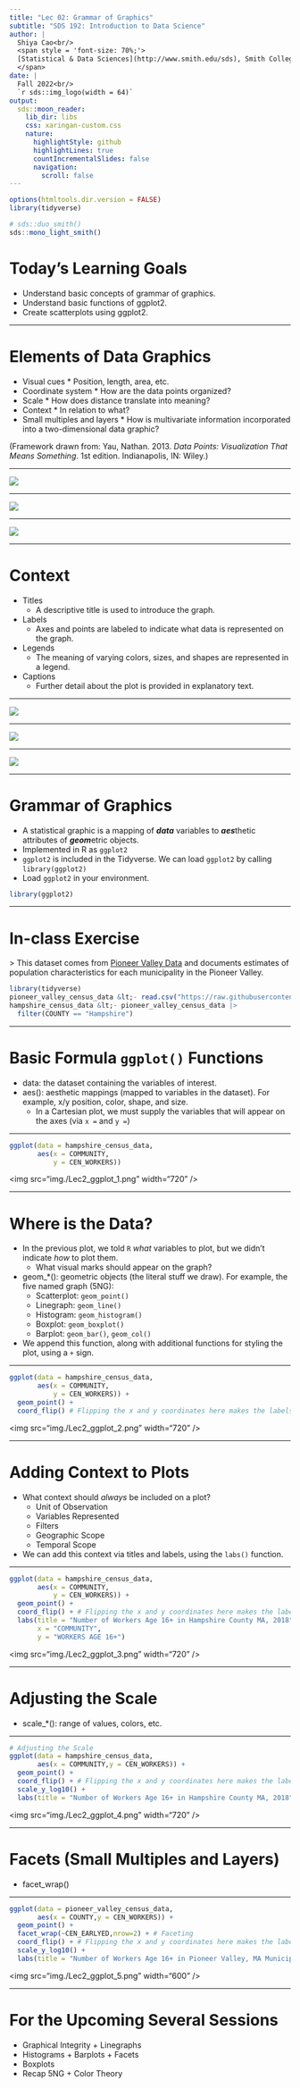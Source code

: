 ```yaml
---
title: "Lec 02: Grammar of Graphics"
subtitle: "SDS 192: Introduction to Data Science"
author: |
  Shiya Cao<br/>
  <span style = 'font-size: 70%;'>
  [Statistical & Data Sciences](http://www.smith.edu/sds), Smith College<br/>
  </span>
date: |
  Fall 2022<br/>
  `r sds::img_logo(width = 64)`
output:
  sds::moon_reader:
    lib_dir: libs
    css: xaringan-custom.css
    nature:
      highlightStyle: github
      highlightLines: true
      countIncrementalSlides: false    
      navigation:
        scroll: false
---
```



```r
options(htmltools.dir.version = FALSE)
library(tidyverse)
```

```r
# sds::duo_smith()
sds::mono_light_smith()
```

# Today's Learning Goals

* Understand basic concepts of grammar of graphics.
* Understand basic functions of ggplot2.
* Create scatterplots using ggplot2.

---

# Elements of Data Graphics

* Visual cues
      * Position, length, area, etc. 
* Coordinate system
      * How are the data points organized?
* Scale
      * How does distance translate into meaning?
* Context
      * In relation to what?
* Small multiples and layers
      * How is multivariate information incorporated into a two-dimensional data graphic?

(Framework drawn from: Yau, Nathan. 2013. *Data Points: Visualization That Means Something*. 1st edition. Indianapolis, IN: Wiley.)

---

![](img./Lec2_DataPoints-Ch3_6-6.png)

---

![](img./Lec2_DataPoints-Ch3_16-16.png)

---

![](img./Lec2_DataPoints-Ch3_20_1.png)
      
---

# Context

* Titles
  * A descriptive title is used to introduce the graph. 
* Labels
  * Axes and points are labeled to indicate what data is represented on the graph. 
* Legends
  * The meaning of varying colors, sizes, and shapes are represented in a legend. 
* Captions
  * Further detail about the plot is provided in explanatory text. 

---
      
![](img./Lec2_Context.png)
      
---
      
![](img./Lec2_DataPoints-Ch3_5-5.png)
      
---
      
![](img./Lec2_DataPoints-Ch3_40-40.png)
      
---
      
# Grammar of Graphics

* A statistical graphic is a mapping of ***data*** variables to ***aes***thetic attributes of ***geom***etric objects.
* Implemented in R as `ggplot2`
* `ggplot2` is included in the Tidyverse. We can load `ggplot2` by calling `library(ggplot2)`
* Load `ggplot2` in your environment. 


```r
library(ggplot2)
```

---

# In-class Exercise

&gt; This dataset comes from [Pioneer Valley Data](https://pioneervalleydata.org/data-download-page/) and documents estimates of population characteristics for each municipality in the Pioneer Valley. 


```r
library(tidyverse)
pioneer_valley_census_data &lt;- read.csv("https://raw.githubusercontent.com/SDS-192-Intro/SDS-192-public-website/main/slides/datasets/pioneer_valley_census.csv")
hampshire_census_data &lt;- pioneer_valley_census_data |> 
  filter(COUNTY == "Hampshire")
```

---

# Basic Formula `ggplot()` Functions

* data: the dataset containing the variables of interest.
* aes(): aesthetic mappings (mapped to variables in the dataset). For example, x/y position, color, shape, and size.
  * In a Cartesian plot, we must supply the variables that will appear on the axes (via `x = ` and `y = `)
  
---
  

```r
ggplot(data = hampshire_census_data, 
       aes(x = COMMUNITY, 
           y = CEN_WORKERS))
```

&lt;img src="img./Lec2_ggplot_1.png" width="720" /&gt;

---

# Where is the Data?

* In the previous plot, we told `R` *what* variables to plot, but we didn't indicate *how* to plot them.
  * What visual marks should appear on the graph?
* geom_*(): geometric objects (the literal stuff we draw). For example, the five named graph (5NG):
  * Scatterplot: `geom_point()`
  * Linegraph: `geom_line()`
  * Histogram: `geom_histogram()`
  * Boxplot: `geom_boxplot()`
  * Barplot: `geom_bar()`, `geom_col()`
* We append this function, along with additional functions for styling the plot, using a `+` sign.

---


```r
ggplot(data = hampshire_census_data, 
       aes(x = COMMUNITY, 
           y = CEN_WORKERS)) +
  geom_point() +
  coord_flip() # Flipping the x and y coordinates here makes the labels more legible.
```

&lt;img src="img./Lec2_ggplot_2.png" width="720" /&gt;

---

# Adding Context to Plots

* What context should *always* be included on a plot?
  * Unit of Observation
  * Variables Represented
  * Filters
  * Geographic Scope
  * Temporal Scope
* We can add this context via titles and labels, using the `labs()` function. 

---
  

```r
ggplot(data = hampshire_census_data, 
       aes(x = COMMUNITY, 
           y = CEN_WORKERS)) +
  geom_point() +
  coord_flip() + # Flipping the x and y coordinates here makes the labels more legible.
  labs(title = "Number of Workers Age 16+ in Hampshire County MA, 2018", 
       x = "COMMUNITY", 
       y = "WORKERS AGE 16+")
```

&lt;img src="img./Lec2_ggplot_3.png" width="720" /&gt;

---

# Adjusting the Scale

* scale_*(): range of values, colors, etc.

---
  
      
```r
# Adjusting the Scale
ggplot(data = hampshire_census_data, 
       aes(x = COMMUNITY,y = CEN_WORKERS)) +
  geom_point() +
  coord_flip() + # Flipping the x and y coordinates here makes the labels more legible.
  scale_y_log10() +
  labs(title = "Number of Workers Age 16+ in Hampshire County MA, 2018", x = "COMMUNITY", y = "WORKERS AGE 16+")
```

&lt;img src="img./Lec2_ggplot_4.png" width="720" /&gt;

---

# Facets (Small Multiples and Layers)

* facet_wrap()

---
  
      
```r
ggplot(data = pioneer_valley_census_data, 
       aes(x = COUNTY,y = CEN_WORKERS)) +
  geom_point() +
  facet_wrap(~CEN_EARLYED,nrow=2) + # Faceting
  coord_flip() + # Flipping the x and y coordinates here makes the labels more legible.
  scale_y_log10() +
  labs(title = "Number of Workers Age 16+ in Pioneer Valley, MA Municipalities, 2018", x = "COUNTY", y = "WORKERS AGE 16+")
```

&lt;img src="img./Lec2_ggplot_5.png" width="600" /&gt;

---
      
# For the Upcoming Several Sessions

* Graphical Integrity + Linegraphs
* Histograms + Barplots + Facets
* Boxplots 
* Recap 5NG + Color Theory


